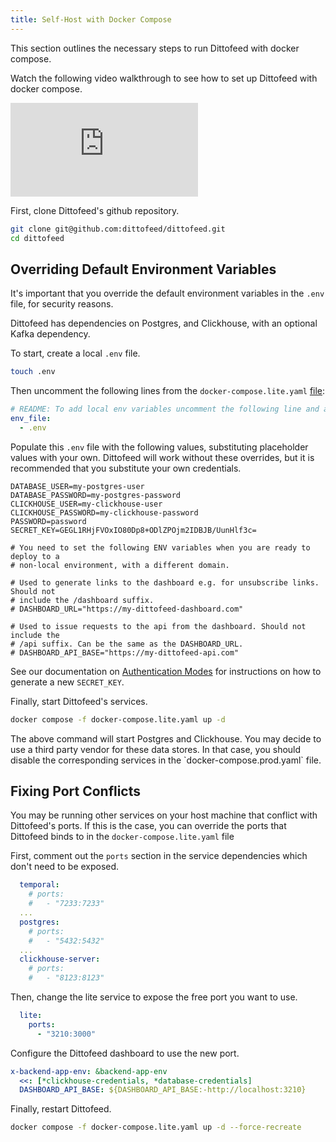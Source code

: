 ```yaml
---
title: Self-Host with Docker Compose
---
```


This section outlines the necessary steps to run Dittofeed with docker compose.

Watch the following video walkthrough to see how to set up Dittofeed with docker compose.

<iframe
  className="w-full aspect-video"
  src="https://www.youtube.com/embed/kZbDvVCylVg?si=4P9uoHFttEmrZD2i"
  title="Setting Up Dittofeed with Docker Compose"
  frameBorder="0"
  allow="accelerometer; autoplay; clipboard-write; encrypted-media; gyroscope; picture-in-picture"
  allowFullScreen
></iframe>

First, clone Dittofeed's github repository.

```bash
git clone git@github.com:dittofeed/dittofeed.git
cd dittofeed
```

## Overriding Default Environment Variables

It's important that you override the default environment variables in the `.env` file, for security reasons.

<Info>
Dittofeed has dependencies on Postgres, and Clickhouse, with an optional Kafka dependency.
</Info>

To start, create a local `.env` file.

```bash
touch .env
```

Then uncomment the following lines from the `docker-compose.lite.yaml` [file](https://github.com/dittofeed/dittofeed/blob/main/docker-compose.lite.yaml):

```yaml docker-compose.lite.yaml
# README: To add local env variables uncomment the following line and add a .env file in the root directory
env_file:
  - .env
```


Populate this `.env` file with the following values, substituting placeholder values with your own. Dittofeed will work without these overrides, but it is recommended that you substitute your own credentials.

```properties .env
DATABASE_USER=my-postgres-user
DATABASE_PASSWORD=my-postgres-password
CLICKHOUSE_USER=my-clickhouse-user
CLICKHOUSE_PASSWORD=my-clickhouse-password
PASSWORD=password
SECRET_KEY=GEGL1RHjFVOxIO80Dp8+ODlZPOjm2IDBJB/UunHlf3c=

# You need to set the following ENV variables when you are ready to deploy to a
# non-local environment, with a different domain.

# Used to generate links to the dashboard e.g. for unsubscribe links. Should not
# include the /dashboard suffix.
# DASHBOARD_URL="https://my-dittofeed-dashboard.com"

# Used to issue requests to the api from the dashboard. Should not include the
# /api suffix. Can be the same as the DASHBOARD_URL.
# DASHBOARD_API_BASE="https://my-dittofeed-api.com"
```

See our documentation on [Authentication Modes](/deployment/self-hosted/auth-modes) for instructions on how to generate a new `SECRET_KEY`.

Finally, start Dittofeed's services.

```bash
docker compose -f docker-compose.lite.yaml up -d
```

<Warning>
  The above command will start Postgres and Clickhouse. You
  may decide to use a third party vendor for these data stores. In that case,
  you should disable the corresponding services in the
  `docker-compose.prod.yaml` file.
</Warning>

## Fixing Port Conflicts

You may be running other services on your host machine that conflict with Dittofeed's ports. If this is the case, you can override the ports that Dittofeed binds to in the `docker-compose.lite.yaml` file

First, comment out the `ports` section in the service dependencies which don't need to be exposed.

```yaml docker-compose.lite.yaml
  temporal:
    # ports:
    #   - "7233:7233"
  ...
  postgres:
    # ports:
    #   - "5432:5432"
  ...
  clickhouse-server:
    # ports:
    #   - "8123:8123"
```

Then, change the lite service to expose the free port you want to use.

```yaml docker-compose.lite.yaml
  lite:
    ports:
      - "3210:3000"
```

Configure the Dittofeed dashboard to use the new port.

```yaml .env
x-backend-app-env: &backend-app-env
  <<: [*clickhouse-credentials, *database-credentials]
  DASHBOARD_API_BASE: ${DASHBOARD_API_BASE:-http://localhost:3210}
```

Finally, restart Dittofeed.

```bash
docker compose -f docker-compose.lite.yaml up -d --force-recreate
```
